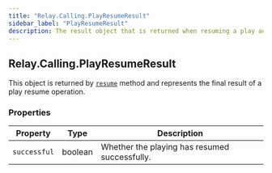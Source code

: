 ```yaml
---
title: "Relay.Calling.PlayResumeResult"
sidebar_label: "PlayResumeResult"
description: The result object that is returned when resuming a play action.
---
```


[resume]: /sdks/relay-realtime-sdk/v2/language/python/calling/actions/play#resume

## Relay.Calling.PlayResumeResult

This object is returned by [`resume`][resume] method and represents the final result of a play resume operation.

### Properties

| Property | Type | Description |
| -------- | ---- | ----------- |
| `successful` | boolean | Whether the playing has resumed successfully. |